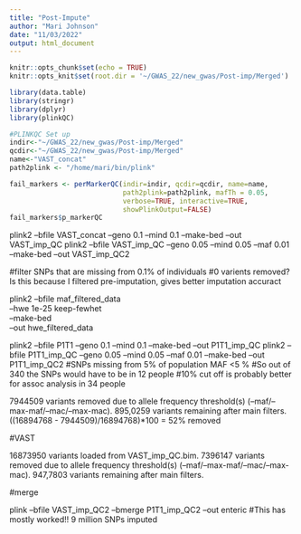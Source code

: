```yaml
---
title: "Post-Impute"
author: "Mari Johnson"
date: "11/03/2022"
output: html_document
---
```


```r
knitr::opts_chunk$set(echo = TRUE)
knitr::opts_knit$set(root.dir = '~/GWAS_22/new_gwas/Post-imp/Merged')
```

```r
library(data.table)
library(stringr)
library(dplyr)
library(plinkQC)

#PLINKQC Set up
indir<-"~/GWAS_22/new_gwas/Post-imp/Merged"
qcdir<-"~/GWAS_22/new_gwas/Post-imp/Merged"
name<-"VAST_concat"
path2plink <- "/home/mari/bin/plink"

```

```r
fail_markers <- perMarkerQC(indir=indir, qcdir=qcdir, name=name,
                            path2plink=path2plink, mafTh = 0.05,
                            verbose=TRUE, interactive=TRUE,
                            showPlinkOutput=FALSE)
fail_markers$p_markerQC

```


plink2 --bfile VAST_concat --geno 0.1 --mind 0.1 --make-bed --out VAST_imp_QC
plink2 --bfile VAST_imp_QC --geno 0.05 --mind 0.05 --maf 0.01 --make-bed --out VAST_imp_QC2

#filter SNPs that are missing from 0.1% of individuals
#0 varients removed? Is this because I filtered pre-imputation, gives better imputation accuract

plink2 --bfile maf_filtered_data \
     --hwe 1e-25 keep-fewhet \
     --make-bed \
     --out hwe_filtered_data

plink2 --bfile P1T1 --geno 0.1 --mind 0.1 --make-bed --out P1T1_imp_QC
plink2 --bfile P1T1_imp_QC --geno 0.05 --mind 0.05 --maf 0.01 --make-bed --out P1T1_imp_QC2
#SNPs missing from 5% of population MAF <5 %
#So out of 340 the SNPs would have to be in 12 people
#10% cut off is probably better for assoc analysis in 34 people

7944509 variants removed due to allele frequency threshold(s)
(--maf/--max-maf/--mac/--max-mac).
895,0259 variants remaining after main filters.
((16894768 - 7944509)/16894768)*100 = 52% removed

#VAST

16873950 variants loaded from VAST_imp_QC.bim.
7396147 variants removed due to allele frequency threshold(s)
(--maf/--max-maf/--mac/--max-mac).
947,7803 variants remaining after main filters.

#merge

plink --bfile VAST_imp_QC2 --bmerge P1T1_imp_QC2 --out enteric
#This has mostly worked!! 9 million SNPs imputed



